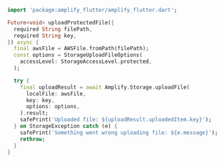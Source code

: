 ```dart
import 'package:amplify_flutter/amplify_flutter.dart';

Future<void> uploadProtectedFile({
  required String filePath,
  required String key,
}) async {
  final awsFile = AWSFile.fromPath(filePath);
  const options = StorageUploadFileOptions(
    accessLevel: StorageAccessLevel.protected,
  );

  try {
    final uploadResult = await Amplify.Storage.uploadFile(
      localFile: awsFile,
      key: key,
      options: options,
    ).result;
    safePrint('Uploaded file: ${uploadResult.uploadedItem.key}');
  } on StorageException catch (e) {
    safePrint('Something went wrong uploading file: ${e.message}');
    rethrow;
  }
}
```